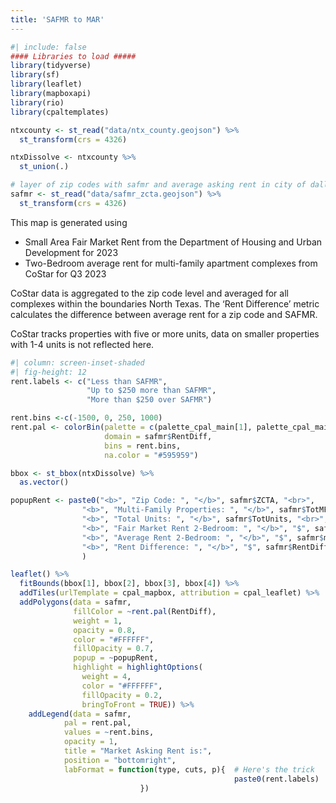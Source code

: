 ```yaml
---
title: 'SAFMR to MAR'
---
```


```r
#| include: false
#### Libraries to load #####
library(tidyverse)
library(sf)
library(leaflet)
library(mapboxapi)
library(rio)
library(cpaltemplates)

ntxcounty <- st_read("data/ntx_county.geojson") %>%
  st_transform(crs = 4326)

ntxDissolve <- ntxcounty %>%
  st_union(.)

# layer of zip codes with safmr and average asking rent in city of dallas
safmr <- st_read("data/safmr_zcta.geojson") %>%
  st_transform(crs = 4326)
```

This map is generated using 

* Small Area Fair Market Rent from the Department of Housing and Urban Development for 2023
* Two-Bedroom average rent for multi-family apartment complexes from CoStar for Q3 2023

CoStar data is aggregated to the zip code level and averaged for all complexes within the boundaries North Texas.
The 'Rent Difference' metric calculates the difference between average rent for a zip code and SAFMR.

CoStar tracks properties with five or more units, data on smaller properties with 1-4 units is not reflected here.

```r
#| column: screen-inset-shaded
#| fig-height: 12
rent.labels <- c("Less than SAFMR",
                 "Up to $250 more than SAFMR",
                 "More than $250 over SAFMR")

rent.bins <-c(-1500, 0, 250, 1000)
rent.pal <- colorBin(palette = c(palette_cpal_main[1], palette_cpal_main[4], palette_cpal_main[2]), 
                     domain = safmr$RentDiff, 
                     bins = rent.bins, 
                     na.color = "#595959")

bbox <- st_bbox(ntxDissolve) %>%
  as.vector()

popupRent <- paste0("<b>", "Zip Code: ", "</b>", safmr$ZCTA, "<br>",
                "<b>", "Multi-Family Properties: ", "</b>", safmr$TotMF, "<br>",
                "<b>", "Total Units: ", "</b>", safmr$TotUnits, "<br>",
                "<b>", "Fair Market Rent 2-Bedroom: ", "</b>", "$", safmr$fairMrkt2BR, "<br>",
                "<b>", "Average Rent 2-Bedroom: ", "</b>", "$", safmr$medRent2BR, "<br>",
                "<b>", "Rent Difference: ", "</b>", "$", safmr$RentDiff, "<br>"
                )

leaflet() %>%
  fitBounds(bbox[1], bbox[2], bbox[3], bbox[4]) %>%
  addTiles(urlTemplate = cpal_mapbox, attribution = cpal_leaflet) %>%
  addPolygons(data = safmr,
              fillColor = ~rent.pal(RentDiff),
              weight = 1,
              opacity = 0.8,
              color = "#FFFFFF",
              fillOpacity = 0.7,
              popup = ~popupRent,
              highlight = highlightOptions(
                weight = 4,
                color = "#FFFFFF",
                fillOpacity = 0.2,
                bringToFront = TRUE)) %>%
    addLegend(data = safmr,
            pal = rent.pal, 
            values = ~rent.bins, 
            opacity = 1, 
            title = "Market Asking Rent is:",
            position = "bottomright",
            labFormat = function(type, cuts, p){  # Here's the trick
                                                  paste0(rent.labels)
                             })
```